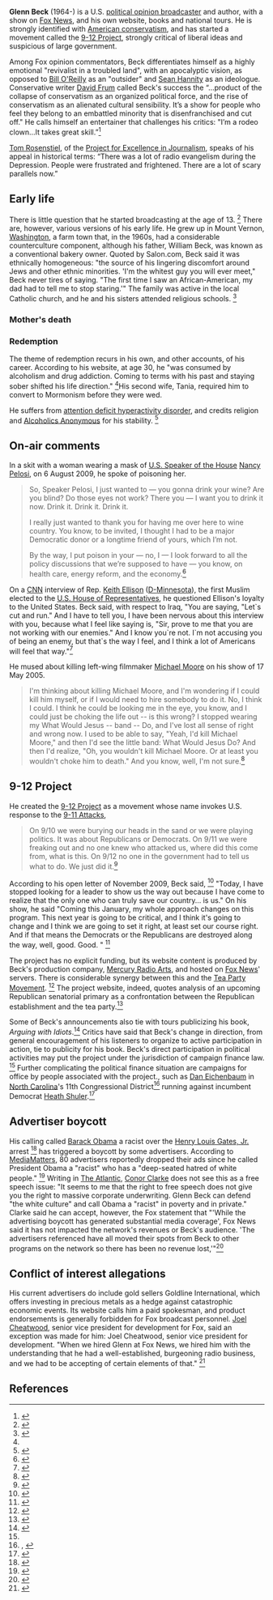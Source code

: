 {{subpages}}
{{TOC|right}}
'''Glenn Beck''' (1964-) is a U.S. [[political opinion broadcasting|political opinion broadcaster]] and author, with a show on [[Fox News]], and his own website, books and national tours. He is strongly identified with [[American conservatism]], and has started a movement called the [[9-12 Project]], strongly critical of liberal ideas and suspicious of large government.

Among Fox opinion commentators, Beck differentiates himself as a highly emotional "revivalist in a troubled land", with an apocalyptic vision, as opposed to [[Bill O'Reilly]] as an "outsider" and [[Sean Hannity]] as an ideologue. Conservative writer [[David Frum]] called  Beck's success the “...product of the collapse of conservatism as an organized political force, and the rise of conservatism as an alienated cultural sensibility. It’s a show for people who feel they belong to an embattled minority that is disenfranchised and cut off." He calls himself an entertainer that challenges his critics: "I’m a rodeo clown...It takes great skill.”<ref name=NYT2009-03-30>{{citation
 | date = 30 March 2009
 | author = Brian Stelter and Bill Carter
 | title = Fox News’s Mad, Apocalyptic, Tearful Rising Star
 | journal = [[New York Times]]
 | url = http://www.nytimes.com/2009/03/30/business/media/30beck.html?pagewanted=print}}</ref>

[[Tom Rosenstiel]], of the [[Project for Excellence in Journalism]], speaks of his appeal in historical terms: “There was a lot of radio evangelism during the Depression. People were frustrated and frightened. There are a lot of scary parallels now.” 
==Early life==
There is little question that he started broadcasting at the age of 13. <ref name=About>{{citation
 | title = About the Glenn Beck Program
 | url = http://www.glennbeck.com/content/program/about/
 | publisher = Glenn Beck Program}}</ref>  There are, however, various versions of his early life. He grew up in Mount Vernon, [[Washington]], a farm town that, in the 1960s, had a considerable counterculture component, although his father, William Beck, was known as a conventional bakery owner. Quoted by Salon.com, Beck said it was ethnically homogeneous: "the source of his lingering discomfort around Jews and other ethnic minorities. 'I'm the whitest guy you will ever meet," Beck never tires of saying. "The first time I saw an African-American, my dad had to tell me to stop staring.'" The family was active in the local Catholic church, and he and his sisters attended religious schools.  <ref name=Salon2009-09-21>{{citation | date = 21 September 2009
 | title = The making of Glenn Beck: His roots, from the alleged suicide of his mom to Top 40 radio to the birth of the morning zoo (Part 1 of 3)
 | url = http://www.salon.com/news/feature/2009/09/21/glenn_beck/index.html
 | author = Alexander Zaitchik | journal = Salon.com}}</ref>
===Mother's death===
===Redemption===
The theme of redemption recurs in his own, and other accounts, of his career. According to his website, at age 30, he "was consumed by alcoholism and drug addiction. Coming to terms with his past and staying sober shifted his life direction." <ref name=About />His second wife, Tania, required him to convert to Mormonism before they were wed.  

He suffers from [[attention deficit hyperactivity disorder]], and credits religion and [[Alcoholics Anonymous]] for his stability. <ref name=NNDB>{{citation
 | url = http://www.nndb.com/people/809/000049662/
 | journal = NNDB
 | title = Glenn Beck}}</ref>
==On-air comments==
In a skit with a woman wearing a mask of [[U.S. Speaker of the House]] [[Nancy Pelosi]],  on 6 August 2009, he spoke of poisoning her. <blockquote> So, Speaker Pelosi, I just wanted to — you gonna drink your wine? Are you blind? Do those eyes not work? There you — I want you to drink it now. Drink it. Drink it. Drink it.

I really just wanted to thank you for having me over here to wine country. You know, to be invited, I thought I had to be a major Democratic donor or a longtime friend of yours, which I’m not.

By the way, I put poison in your — no, I — I look forward to all the policy discussions that we’re supposed to have — you know, on health care, energy reform, and the economy.<ref name=MM>{{citation
 | title = Beck jokes about "put(ting) poison" in Nancy Pelosi's wine
 | journal = [[MediaMatters]]
 | date = 6 August 2009
 | url = http://mediamatters.org/mmtv/200908060037
}}</ref></blockquote>
On a [[CNN]] interview of Rep. [[Keith Ellison]] ([[U.S. Democratic Party|D-]][[Minnesota]]), the first Muslim elected to the [[U.S. House of Representatives]], he questioned Ellison's loyalty to the United States. Beck said, with respect to Iraq, "You are saying, "Let`s cut and run." And I have to tell you, I have been nervous about this interview with you, because what I feel like saying is, "Sir, prove to me that you are not working with our enemies." And I know you`re not. I`m not accusing you of being an enemy, but that`s the way I feel, and I think a lot of Americans will feel that way."<ref>{{citation
 | url = http://transcripts.cnn.com/TRANSCRIPTS/0611/14/gb.01.html
 | title = What Should be Done with Iran? First Muslim Congressman Speaks Out
 | author = Glenn Beck
 | date = 14 November 2006
 | journal = CNN
}}</ref>

He mused about killing left-wing filmmaker [[Michael Moore]] on his show of 17 May 2005.<blockquote>I'm thinking about killing Michael Moore, and I'm wondering if I could kill him myself, or if I would need to hire somebody to do it. No, I think I could. I think he could be looking me in the eye, you know, and I could just be choking the life out -- is this wrong? I stopped wearing my What Would Jesus -- band -- Do, and I've lost all sense of right and wrong now. I used to be able to say, "Yeah, I'd kill Michael Moore," and then I'd see the little band: What Would Jesus Do? And then I'd realize, "Oh, you wouldn't kill Michael Moore. Or at least you wouldn't choke him to death." And you know, well, I'm not sure.<ref name=MM2005-05-18>{{citation
 | title = Radio host Glenn Beck "thinking about killing Michael Moore"
 | date = 18 May 2005
 | journal = [[MediaMatters]]
 | url = http://mediamatters.org/research/200505180008?is_gsa=1&final=1}}</ref></blockquote>
==9-12 Project==
{{main|9-12 Project}}
He created the [[9-12 Project]] as a movement whose name invokes U.S. response to the [[9-11 Attacks]], <blockquote>On 9/10 we were burying our heads in the sand or we were playing politics. It was about Republicans or Democrats. On 9/11 we were freaking out and no one knew who attacked us, where did this come from, what is this. On 9/12 no one in the government had to tell us what to do. We just did it.<ref name=Announce>{{citation
 | title = Glenn Beck: The 9/12 Project 				
 | author = Glenn Beck
 | journal = The Glenn Beck Program
 | date = 17 March 2009 
 | url = http://www.glennbeck.com/content/articles/article/198/22802/
}}</ref></blockquote>
According to his open letter of November 2009, Beck said, <ref name=Letter>{{citation
 | title  = 11/23: Glenn Beck Reveals The Plan in Open Letter
 | author = Glenn Beck
 | url =http://www.the912project.com/category/the-plan/
 | date = 23 November 2009
 | publisher = 9-12 Project}}</ref> "Today, I have stopped looking for a leader to show us the way out because I have come to realize that the only one who can truly save our country… is us." On his show, he said "Coming this January, my whole approach changes on this program. This next year is going to be critical, and I think it's going to change and I think we are going to set it right, at least set our course right. And if that means the Democrats or the Republicans are destroyed along the way, well, good. Good. " <ref name=Politico2009-11-21>{{citation
 | title =  Beck's plan: Rally followers, sell books
 | author = Kenneth P. Vogel
 | date = 21 November 2009 | journal = Politico 
 | url = http://dyn.politico.com/printstory.cfm?uuid=18BB9B93-18FE-70B2-A88A18A5253A4258}}</ref>

The project has no explicit funding, but its website content is produced by Beck's production company, [[Mercury Radio Arts]], and hosted on [[Fox News]]' servers. There is considerable synergy between this and the [[Tea Party Movement]]. <ref name=AP2009-09-12>{{citation
 | journal = Associated Press
 | title = Tea Party Washington D.C. PHOTOS: Conservative Protesters Rally Against Big Government
 | date = 12 September 2009
 | url = http://www.huffingtonpost.com/2009/09/12/taxpayer-march-on-washing_n_284477.html}}</ref> The project website, indeed, quotes analysis of an upcoming Republican senatorial primary as a confrontation between the Republican establishment and the tea party.<ref name=TheHill>{{citation
 | title = Republican's exit could clear the way for Tea Party vs. GOP incumbent Bennett
 | author = Aaron Blake | date = 11 November 2009 | journal = The Hill
 | url = http://thehill.com/homenews/campaign/67429-challengers-exit-could-clear-way-for-tea-party-vs-bennett}}</ref>

Some of Beck's announcements also tie with tours publicizing his book, ''Arguing with Idiots''.<ref name=Politico2009-11-20>{{citation
 | title = Beck to announce 'big plan' for 2010
 | author = Kenneth P. Vogel
 | date = 20 November 2009 | journal = Politico
 | url =http://dyn.politico.com/printstory.cfm?uuid=137C9ABE-18FE-70B2-A88E1BC3F0B684D4}}</ref> Critics have said that Beck's change in direction, from general encouragement of his listeners to organize to active participation in action, tie to publicity for his book. Beck's direct participation in political activities may put the project under the jurisdiction of campaign finance law. <ref name=Politico2009-11-21 />  Further complicating the political finance situation are campaigns for office by people associated with the project., such as [[Dan Eichenbaum]] in [[North Carolina]]'s 11th Congressional District<ref name=PRNW2009-12-09>, {{citation
 | url  = http://www.pr.com/press-release/198123
 | title = Founding Member of 9-12 Project Stands for Election to Congress
 | date = 9 December 2009
 | journal = PR.com}}</ref> running against incumbent Democrat [[Heath Shuler]].<ref name=DrDan>{{citation
 | url = http://drdan4congress.com/about/
 | title = About
 | publisher = Dr. Dan for Congress}}</ref>
==Advertiser boycott==
His calling called [[Barack Obama]] a racist over the [[Henry Louis Gates, Jr.]] arrest <ref name=Politico2009-07-28>{{citation
 | date = 28 July 2009
 | title = Fox's Beck: Obama is 'a racist'
 | author = [[Michael Calderone]] 
 | journal = Politico 
 | url= http://www.politico.com/blogs/michaelcalderone/0709/Foxs_Beck_Obama_is_a_racist.html}}</ref> has triggered a boycott by some advertisers.  According to [[MediaMatters]], 80 advertisers reportedly dropped their ads since he called President Obama a "racist" who has a "deep-seated hatred of white people." <ref name=MM2009-12-15> {{citation
 | title = So who's still advertising on on Beck? 
 | journal = [[MediaMatters]]
 | date = 15 December 2009
 | url = http://mediamatters.org/blog/200912150048}}</ref> Writing in [[The Atlantic]], [[Conor Clarke]] does not see this as a free speech issue: "It seems to me that the right to free speech does not give you the right to massive corporate underwriting. Glenn Beck can defend "the white culture" and call Obama a "racist" in poverty and in private." Clarke said he can accept, however, the Fox statement that "'While the advertising boycott has generated substantial media coverage', Fox News said it has not impacted the network's revenues or Beck's audience. 'The advertisers referenced have all moved their spots from Beck to other programs on the network so there has been no revenue lost,'"<ref name=Atlantic2009-08-25>{{citation
 | date = 25 August 2009 | author = Conor Clarke
 | title = Why Hasn't the Glenn Beck Boycott Hurt Fox News? | journal = [[The Atlantic]]
 | url = http://politics.theatlantic.com/2009/08/why_hasnt_the_glenn_beck_boycott_hurt_fox_news.php}}</ref>
==Conflict of interest allegations==
His current advertisers do include gold sellers Goldline International, which offers investing in precious metals as a hedge against catastrophic economic events. Its website calls him a paid spokesman, and product endorsements is generally forbidden for Fox broadcast personnel. [[Joel Cheatwood]], senior vice president for development for Fox, said an exception was made for him: Joel Cheatwood, senior vice president for development. "When we hired Glenn at Fox News, we hired him with the understanding that he had a well-established, burgeoning radio business, and we had to be accepting of certain elements of that." <ref name=DF2009-12-07>{{citation
 | url = http://www.dailyfinance.com/2009/12/07/thars-gold-in-them-shills-fox-raps-glenn-becks-endorsement-de/
 |title = Thar's gold in them shills! Fox raps Glenn Beck's endorsement deal
 |author = Jeff Bercovici | journal = Daily Finance
 | date = 7 December 2009}}</ref>
==References==
{{reflist|2}}